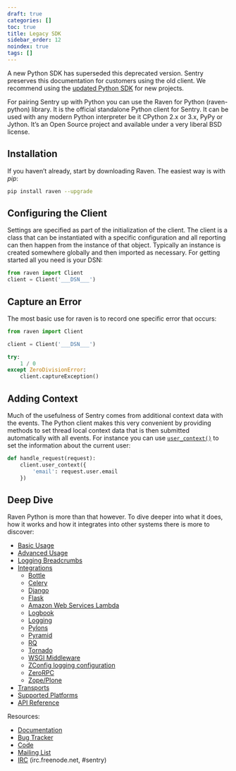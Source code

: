 ```yaml
---
draft: true
categories: []
toc: true
title: Legacy SDK
sidebar_order: 12
noindex: true
tags: []
---
```


<Alert level="warning" title="Deprecation Warning">

A new Python SDK has superseded this deprecated version. Sentry preserves this documentation for customers using the old client. We recommend using the [updated Python SDK](/platforms/python/) for new projects.

</Alert>

For pairing Sentry up with Python you can use the Raven for Python (raven-python) library. It is the official standalone Python client for Sentry. It can be used with any modern Python interpreter be it CPython 2.x or 3.x, PyPy or Jython. It’s an Open Source project and available under a very liberal BSD license.

## Installation

If you haven’t already, start by downloading Raven. The easiest way is with _pip_:

```bash
pip install raven --upgrade
```

## Configuring the Client

Settings are specified as part of the initialization of the client. The client is a class that can be instantiated with a specific configuration and all reporting can then happen from the instance of that object. Typically an instance is created somewhere globally and then imported as necessary. For getting started all you need is your DSN:

```python
from raven import Client
client = Client('___DSN___')
```

## Capture an Error

The most basic use for raven is to record one specific error that occurs:

```python
from raven import Client

client = Client('___DSN___')

try:
    1 / 0
except ZeroDivisionError:
    client.captureException()
```

## Adding Context

Much of the usefulness of Sentry comes from additional context data with the events. The Python client makes this very convenient by providing methods to set thread local context data that is then submitted automatically with all events. For instance you can use [`user_context()`](/platforms/python/legacy-sdk/api/#raven.Client.user_context "raven.Client.user_context") to set the information about the current user:

```python
def handle_request(request):
    client.user_context({
        'email': request.user.email
    })
```

## Deep Dive

Raven Python is more than that however. To dive deeper into what it does, how it works and how it integrates into other systems there is more to discover:

- [Basic Usage](/platforms/python/legacy-sdk/usage/)
- [Advanced Usage](/platforms/python/legacy-sdk/advanced/)
- [Logging Breadcrumbs](/platforms/python/legacy-sdk/breadcrumbs/)
- [Integrations](/platforms/python/legacy-sdk/integrations/)
  - [Bottle](/platforms/python/legacy-sdk/integrations/#bottle)
  - [Celery](/platforms/python/legacy-sdk/integrations/#celery)
  - [Django](/platforms/python/legacy-sdk/integrations/#django)
  - [Flask](/platforms/python/legacy-sdk/integrations/#flask)
  - [Amazon Web Services Lambda](/platforms/python/legacy-sdk/integrations/#amazon-web-services-lambda)
  - [Logbook](/platforms/python/legacy-sdk/integrations/#logbook)
  - [Logging](/platforms/python/legacy-sdk/integrations/#logging)
  - [Pylons](/platforms/python/legacy-sdk/integrations/#pylons)
  - [Pyramid](/platforms/python/legacy-sdk/integrations/#pyramid)
  - [RQ](/platforms/python/legacy-sdk/integrations/#rq)
  - [Tornado](/platforms/python/legacy-sdk/integrations/#tornado)
  - [WSGI Middleware](/platforms/python/legacy-sdk/integrations/#wsgi-middleware)
  - [ZConfig logging configuration](/platforms/python/legacy-sdk/integrations/#zconfig-logging-configuration)
  - [ZeroRPC](/platforms/python/legacy-sdk/integrations/#zerorpc)
  - [Zope/Plone](/platforms/python/legacy-sdk/integrations/#zopeplone)
- [Transports](/platforms/python/legacy-sdk/transports/)
- [Supported Platforms](/platforms/python/legacy-sdk/platform-support/)
- [API Reference](/platforms/python/legacy-sdk/api/)

Resources:

- [Documentation](/platforms/python/legacy-sdk/)
- [Bug Tracker](https://github.com/getsentry/raven-python/issues)
- [Code](https://github.com/getsentry/raven-python)
- [Mailing List](https://groups.google.com/group/getsentry)
- [IRC](irc://irc.freenode.net/sentry) (irc.freenode.net, #sentry)
